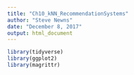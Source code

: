 ```yaml
---
title: "Ch10_kNN_RecommendationSystems"
author: "Steve Newns"
date: "December 8, 2017"
output: html_document
---
```


```r
library(tidyverse)
library(ggplot2)
library(magrittr)
```
